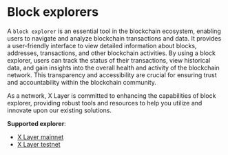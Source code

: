 # Block explorers

A `block explorer` is an essential tool in the blockchain ecosystem, enabling users to navigate and analyze blockchain transactions and data. It provides a user-friendly interface to view detailed information about blocks, addresses, transactions, and other blockchain activities. By using a block explorer, users can track the status of their transactions, view historical data, and gain insights into the overall health and activity of the blockchain network. This transparency and accessibility are crucial for ensuring trust and accountability within the blockchain community.

As a network, X Layer is committed to enhancing the capabilities of block explorer, providing robust tools and resources to help you utilize and innovate upon our existing solutions.

**Supported explorer**: 
- [X Layer mainnet](https://www.okx.com/web3/explorer/xlayer)
- [X Layer testnet](https://www.okx.com/web3/explorer/xlayer-test)
